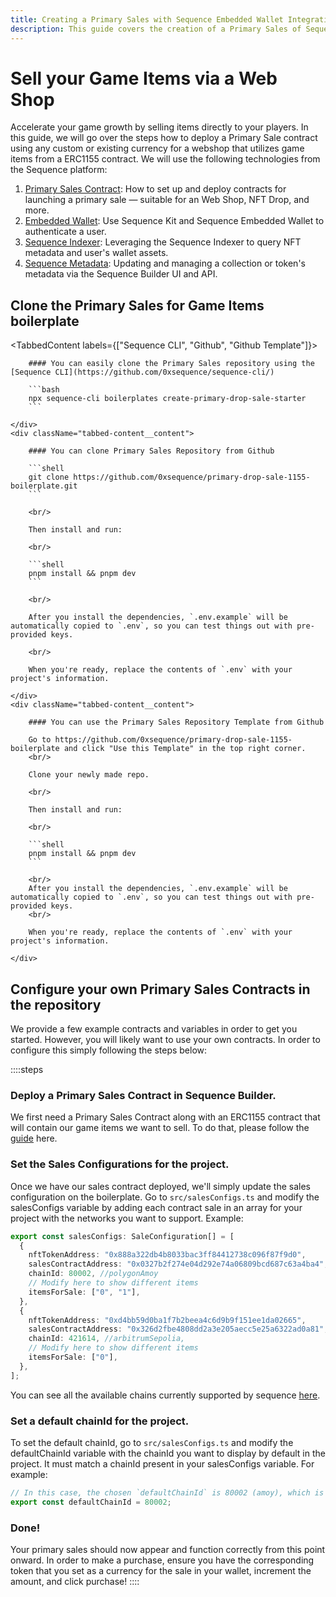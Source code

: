 ```yaml
---
title: Creating a Primary Sales with Sequence Embedded Wallet Integration
description: This guide covers the creation of a Primary Sales of Sequence. It includes steps for create sales contract, create nft contract, create collection, wallet authentication, purchase and mint.
---
```



# Sell your Game Items via a Web Shop

Accelerate your game growth by selling items directly to your players. In this guide, we will go over the steps how to deploy a Primary Sale contract using any custom or existing currency for a webshop that utilizes game items from a ERC1155 contract. We will use the following technologies from the Sequence platform:

1. [Primary Sales Contract](/solutions/collectibles/contracts/deploy-primary-sales-contract/): How to set up and deploy contracts for launching a primary sale — suitable for an Web Shop, NFT Drop, and more.
2. [Embedded Wallet](/solutions/wallets/embedded-wallet/overview): Use Sequence Kit and Sequence Embedded Wallet to authenticate a user.
3. [Sequence Indexer](solutions/builder/indexer): Leveraging the Sequence Indexer to query NFT metadata and user's wallet assets.
4. [Sequence Metadata](/solutions/builder/collections): Updating and managing a collection or token's metadata via the Sequence Builder UI and API.

## Clone the Primary Sales for Game Items boilerplate

<TabbedContent labels={["Sequence CLI", "Github", "Github Template"]}>
    <div className="tabbed-content__content">

        #### You can easily clone the Primary Sales repository using the [Sequence CLI](https://github.com/0xsequence/sequence-cli/)

        ```bash
        npx sequence-cli boilerplates create-primary-drop-sale-starter
        ```

    </div>
    <div className="tabbed-content__content">

        #### You can clone Primary Sales Repository from Github

        ```shell
        git clone https://github.com/0xsequence/primary-drop-sale-1155-boilerplate.git
        ```

        <br/>

        Then install and run:

        <br/>

        ```shell
        pnpm install && pnpm dev
        ```

        <br/>

        After you install the dependencies, `.env.example` will be automatically copied to `.env`, so you can test things out with pre-provided keys.

        <br/>

        When you're ready, replace the contents of `.env` with your project's information.

    </div>
    <div className="tabbed-content__content">

        #### You can use the Primary Sales Repository Template from Github

        Go to https://github.com/0xsequence/primary-drop-sale-1155-boilerplate and click "Use this Template" in the top right corner.
        <br/>

        Clone your newly made repo.

        <br/>

        Then install and run:

        <br/>

        ```shell
        pnpm install && pnpm dev
        ```

        <br/>
        After you install the dependencies, `.env.example` will be automatically copied to `.env`, so you can test things out with pre-provided keys.
        <br/>

        When you're ready, replace the contents of `.env` with your project's information.

    </div>
</TabbedContent>

## Configure your own Primary Sales Contracts in the repository

We provide a few example contracts and variables in order to get you started. However, you will likely want to use your own contracts. In order to configure this simply following the steps below:

::::steps
### Deploy a Primary Sales Contract in Sequence Builder.

We first need a Primary Sales Contract along with an ERC1155 contract that will contain our game items we want to sell. To do that, please follow the [guide](/solutions/collectibles/contracts/deploy-primary-sales-contract) here.

### Set the Sales Configurations for the project.

Once we have our sales contract deployed, we'll simply update the sales configuration on the boilerplate. Go to `src/salesConfigs.ts` and modify the salesConfigs variable by adding each contract sale in an array for your project with the networks you want to support. Example:

```ts
export const salesConfigs: SaleConfiguration[] = [
  {
    nftTokenAddress: "0x888a322db4b8033bac3ff84412738c096f87f9d0",
    salesContractAddress: "0x0327b2f274e04d292e74a06809bcd687c63a4ba4",
    chainId: 80002, //polygonAmoy
    // Modify here to show different items
    itemsForSale: ["0", "1"],
  },
  {
    nftTokenAddress: "0xd4bb59d0ba1f7b2beea4c6d9b9f151ee1da02665",
    salesContractAddress: "0x326d2fbe4808dd2a3e205aecc5e25a6322ad0a81",
    chainId: 421614, //arbitrumSepolia,
    // Modify here to show different items
    itemsForSale: ["0"],
  },
];
```

<Callout type="info">
  You can see all the available chains currently supported by sequence <a href="/solutions/technical-references/chain-support" target="_blank" rel="noopener noreferrer" style={{ fontWeight: 700 }}>here</a>.
</Callout>

### Set a default chainId for the project.

To set the default chainId, go to `src/salesConfigs.ts` and modify the defaultChainId variable with the chainId you want to display by default in the project. It must match a chainId present in your salesConfigs variable. For example:

```ts
// In this case, the chosen `defaultChainId` is 80002 (amoy), which is present in the previously declared `salesConfigs` variable.
export const defaultChainId = 80002;
```

### Done!

Your primary sales should now appear and function correctly from this point onward. In order to make a purchase, ensure you have the corresponding token that you set as a currency for the sale in your wallet, increment the amount, and click purchase!
::::
